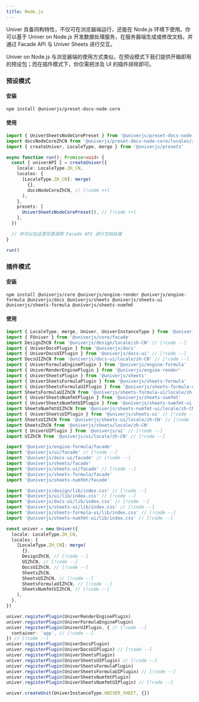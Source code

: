 ```yaml
---
title: Node.js
---
```


Univer 具备同构特性，不仅可在浏览器端运行，还能在 Node.js 环境下使用。你可以基于 Univer on Node.js 开发数据处理服务，在服务器端生成或修改文档，并通过 Facade API 与 Univer Sheets 进行交互。

Univer on Node.js 与浏览器端的使用方式类似，在预设模式下我们提供开箱即用的预设包；而在插件模式下，你仅需把涉及 UI 的插件排除即可。

### 预设模式

#### 安装

```package-install
npm install @univerjs/preset-docs-node-core
```

#### 使用

```typescript
import { UniverSheetsNodeCorePreset } from '@univerjs/preset-docs-node-core' // [!code ++]
import docsNodeCoreZhCN from '@univerjs/preset-docs-node-core/locales/zh-CN' // [!code ++]
import { createUniver, LocaleType, merge } from '@univerjs/presets'

async function run(): Promise<void> {
  const { univerAPI } = createUniver({
    locale: LocaleType.ZH_CN,
    locales: {
      [LocaleType.ZH_CN]: merge(
        {},
        docsNodeCoreZhCN, // [!code ++]
      ),
    },
    presets: [
      UniverSheetsNodeCorePreset(), // [!code ++]
    ],
  })

  // 你可以在这里任意调用 Facade API 进行文档处理
}

run()
```

### 插件模式

#### 安装

```package-install
npm install @univerjs/core @univerjs/engine-render @univerjs/engine-formula @univerjs/docs @univerjs/sheets @univerjs/sheets-ui @univerjs/sheets-formula @univerjs/sheets-numfmt
```

#### 使用

```typescript
import { LocaleType, merge, Univer, UniverInstanceType } from '@univerjs/core'
import { FUniver } from '@univerjs/core/facade'
import DesignZhCN from '@univerjs/design/locale/zh-CN' // [!code --]
import { UniverDocsPlugin } from '@univerjs/docs'
import { UniverDocsUIPlugin } from '@univerjs/docs-ui' // [!code --]
import DocsUIZhCN from '@univerjs/docs-ui/locale/zh-CN' // [!code --]
import { UniverFormulaEnginePlugin } from '@univerjs/engine-formula'
import { UniverRenderEnginePlugin } from '@univerjs/engine-render'
import { UniverSheetsPlugin } from '@univerjs/sheets'
import { UniverSheetsFormulaPlugin } from '@univerjs/sheets-formula'
import { UniverSheetsFormulaUIPlugin } from '@univerjs/sheets-formula-ui' // [!code --]
import SheetsFormulaUIZhCN from '@univerjs/sheets-formula-ui/locale/zh-CN' // [!code --]
import { UniverSheetsNumfmtPlugin } from '@univerjs/sheets-numfmt'
import { UniverSheetsNumfmtUIPlugin } from '@univerjs/sheets-numfmt-ui' // [!code --]
import SheetsNumfmtUIZhCN from '@univerjs/sheets-numfmt-ui/locale/zh-CN' // [!code --]
import { UniverSheetsUIPlugin } from '@univerjs/sheets-ui' // [!code --]
import SheetsUIZhCN from '@univerjs/sheets-ui/locale/zh-CN' // [!code --];
import SheetsZhCN from '@univerjs/sheets/locale/zh-CN'
import { UniverUIPlugin } from '@univerjs/ui' // [!code --]
import UIZhCN from '@univerjs/ui/locale/zh-CN' // [!code --]

import '@univerjs/engine-formula/facade'
import '@univerjs/ui/facade' // [!code --]
import '@univerjs/docs-ui/facade' // [!code --]
import '@univerjs/sheets/facade'
import '@univerjs/sheets-ui/facade' // [!code --]
import '@univerjs/sheets-formula/facade'
import '@univerjs/sheets-numfmt/facade'

import '@univerjs/design/lib/index.css' // [!code --]
import '@univerjs/ui/lib/index.css' // [!code --]
import '@univerjs/docs-ui/lib/index.css' // [!code --]
import '@univerjs/sheets-ui/lib/index.css' // [!code --]
import '@univerjs/sheets-formula-ui/lib/index.css' // [!code --]
import '@univerjs/sheets-numfmt-ui/lib/index.css' // [!code --]

const univer = new Univer({
  locale: LocaleType.ZH_CN,
  locales: {
    [LocaleType.ZH_CN]: merge(
      {},
      DesignZhCN, // [!code --]
      UIZhCN, // [!code --]
      DocsUIZhCN, // [!code --]
      SheetsZhCN,
      SheetsUIZhCN, // [!code --]
      SheetsFormulaUIZhCN, // [!code --]
      SheetsNumfmtUIZhCN, // [!code --]
    ),
  },
})

univer.registerPlugin(UniverRenderEnginePlugin)
univer.registerPlugin(UniverFormulaEnginePlugin)
univer.registerPlugin(UniverUIPlugin, { // [!code --]
  container: 'app', // [!code --]
}) // [!code --]
univer.registerPlugin(UniverDocsPlugin)
univer.registerPlugin(UniverDocsUIPlugin) // [!code --]
univer.registerPlugin(UniverSheetsPlugin)
univer.registerPlugin(UniverSheetsUIPlugin) // [!code --]
univer.registerPlugin(UniverSheetsFormulaPlugin)
univer.registerPlugin(UniverSheetsFormulaUIPlugin) // [!code --]
univer.registerPlugin(UniverSheetsNumfmtPlugin)
univer.registerPlugin(UniverSheetsNumfmtUIPlugin) // [!code --]

univer.createUnit(UniverInstanceType.UNIVER_SHEET, {})
```
